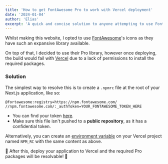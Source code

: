 ```yaml
---
title: 'How to get FontAwesome Pro to work with Vercel deployment'
date: '2024-01-04'
author: 'Elias'
excerpt: 'A quick and concise solution to anyone attempting to use FontAwesome Pro icons with Vercel.'
---
```


Whilst making this website, I opted to use [FontAwesome](https://fontawesome.com)'s icons as they have such an expansive library available.

On top of that, I decided to use their Pro library, however once deploying, the build would fail with [Vercel](https://vercel.com) due to a lack of permissions to install the required packages.

### Solution

The simplest way to resolve this is to create a `.npmrc` file at the root of your Next.js application, like so:

```js:.npmrc
@fortawesome:registry=https://npm.fontawesome.com/
//npm.fontawesome.com/:_authToken=YOUR_FONTAWESOME_TOKEN_HERE
```

- You can find your token [here](https://fontawesome.com/account).
- Make sure this file isn't pushed to a **public repository**, as it has a confidential token.

Alternatively, you can create an [environment variable](https://vercel.com/docs/environment-variables) on your Vercel project named `NPM_RC` with the same content as above.

🎉 After this, deploy your application to Vercel and the required Pro packages will be resolvable! 🎉 